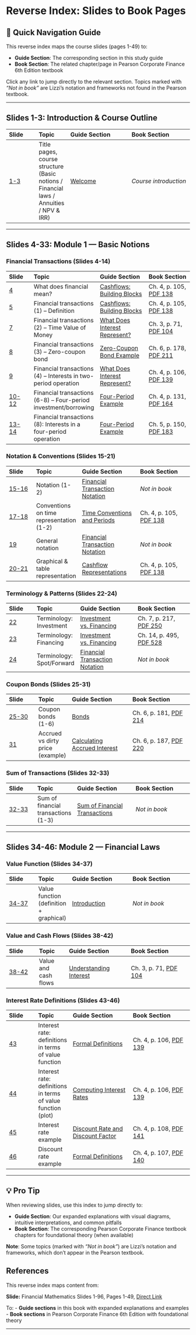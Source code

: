 # Reverse Index: Slides to Book Pages {.unnumbered}

::: {.callout-note icon=false}
## 📑 Quick Navigation Guide
This reverse index maps the course slides (pages 1-49) to:

- **Guide Section**: The corresponding section in this study guide
- **Book Section**: The related chapter/page in Pearson Corporate Finance 6th Edition textbook

Click any link to jump directly to the relevant section. Topics marked with *"Not in book"* are Lizzi's notation and frameworks not found in the Pearson textbook.
:::

---

\newpage

## Slides 1-3: Introduction & Course Outline {#idx-slides-1-3}

| Slide | Topic | Guide Section | Book Section |
|:------|:------|:-------------|:-------------|
| [1-3](https://cdn.jsdelivr.net/gh/mrbungie/financial_maths@main/resources/slideshows/25_09_30_FinancialMathematics_Slides_1_96.pdf#page=1) | Title pages, course structure (Basic notions / Financial laws / Annuities / NPV & IRR) | [Welcome](#welcome) | *Course introduction* |

---

## Slides 4-33: Module 1 — Basic Notions {#idx-slides-4-33}

### Financial Transactions (Slides 4-14) {#idx-slides-4-14}

| Slide | Topic | Guide Section | Book Section |
|:------|:------|:-------------|:-------------|
| [4](https://cdn.jsdelivr.net/gh/mrbungie/financial_maths@main/resources/slideshows/25_09_30_FinancialMathematics_Slides_1_96.pdf#page=4) | What does financial mean? | [Cashflows: Building Blocks](#cashflows-the-building-blocks) | Ch. 4, p. 105, [PDF 138](https://cdn.jsdelivr.net/gh/mrbungie/financial_maths@main/resources/books/pearson_corporate_finance_6th.pdf#page=138) |
| [5](https://cdn.jsdelivr.net/gh/mrbungie/financial_maths@main/resources/slideshows/25_09_30_FinancialMathematics_Slides_1_96.pdf#page=5) | Financial transactions (1) – Definition | [Cashflows: Building Blocks](#cashflows-the-building-blocks) | Ch. 4, p. 105, [PDF 138](https://cdn.jsdelivr.net/gh/mrbungie/financial_maths@main/resources/books/pearson_corporate_finance_6th.pdf#page=138) |
| [7](https://cdn.jsdelivr.net/gh/mrbungie/financial_maths@main/resources/slideshows/25_09_30_FinancialMathematics_Slides_1_96.pdf#page=7) | Financial transactions (2) – Time Value of Money | [What Does Interest Represent?](#sec-interest-meaning) | Ch. 3, p. 71, [PDF 104](https://cdn.jsdelivr.net/gh/mrbungie/financial_maths@main/resources/books/pearson_corporate_finance_6th.pdf#page=104) |
| [8](https://cdn.jsdelivr.net/gh/mrbungie/financial_maths@main/resources/slideshows/25_09_30_FinancialMathematics_Slides_1_96.pdf#page=8) | Financial transactions (3) – Zero-coupon bond | [Zero-Coupon Bond Example](#zero-coupon-bond-example) | Ch. 6, p. 178, [PDF 211](https://cdn.jsdelivr.net/gh/mrbungie/financial_maths@main/resources/books/pearson_corporate_finance_6th.pdf#page=211) |
| [9](https://cdn.jsdelivr.net/gh/mrbungie/financial_maths@main/resources/slideshows/25_09_30_FinancialMathematics_Slides_1_96.pdf#page=9) | Financial transactions (4) – Interests in two-period operation | [What Does Interest Represent?](#sec-interest-meaning) | Ch. 4, p. 106, [PDF 139](https://cdn.jsdelivr.net/gh/mrbungie/financial_maths@main/resources/books/pearson_corporate_finance_6th.pdf#page=139) |
| [10-12](https://cdn.jsdelivr.net/gh/mrbungie/financial_maths@main/resources/slideshows/25_09_30_FinancialMathematics_Slides_1_96.pdf#page=10) | Financial transactions (6-8) – Four-period investment/borrowing | [Four-Period Example](#comprehensive-example-four-period-investmentborrowing-operation) | Ch. 4, p. 131, [PDF 164](https://cdn.jsdelivr.net/gh/mrbungie/financial_maths@main/resources/books/pearson_corporate_finance_6th.pdf#page=164) |
| [13-14](https://cdn.jsdelivr.net/gh/mrbungie/financial_maths@main/resources/slideshows/25_09_30_FinancialMathematics_Slides_1_96.pdf#page=13) | Financial transactions (8): Interests in a four-period operation | [Four-Period Example](#comprehensive-example-four-period-investmentborrowing-operation) | Ch. 5, p. 150, [PDF 183](https://cdn.jsdelivr.net/gh/mrbungie/financial_maths@main/resources/books/pearson_corporate_finance_6th.pdf#page=183) |

### Notation & Conventions (Slides 15-21) {#idx-slides-15-21}

| Slide | Topic | Guide Section | Book Section |
|:------|:------|:-------------|:-------------|
| [15-16](https://cdn.jsdelivr.net/gh/mrbungie/financial_maths@main/resources/slideshows/25_09_30_FinancialMathematics_Slides_1_96.pdf#page=15) | Notation (1-2) | [Financial Transaction Notation](#financial-transaction-notation-lizzis) | *Not in book* |
| [17-18](https://cdn.jsdelivr.net/gh/mrbungie/financial_maths@main/resources/slideshows/25_09_30_FinancialMathematics_Slides_1_96.pdf#page=17) | Conventions on time representation (1-2) | [Time Conventions and Periods](#time-conventions-and-periods) | Ch. 4, p. 105, [PDF 138](https://cdn.jsdelivr.net/gh/mrbungie/financial_maths@main/resources/books/pearson_corporate_finance_6th.pdf#page=138) |
| [19](https://cdn.jsdelivr.net/gh/mrbungie/financial_maths@main/resources/slideshows/25_09_30_FinancialMathematics_Slides_1_96.pdf#page=19) | General notation | [Financial Transaction Notation](#financial-transaction-notation-lizzis) | *Not in book* |
| [20-21](https://cdn.jsdelivr.net/gh/mrbungie/financial_maths@main/resources/slideshows/25_09_30_FinancialMathematics_Slides_1_96.pdf#page=20) | Graphical & table representation | [Cashflow Representations](#cashflow-representations) | Ch. 4, p. 105, [PDF 138](https://cdn.jsdelivr.net/gh/mrbungie/financial_maths@main/resources/books/pearson_corporate_finance_6th.pdf#page=138) |

### Terminology & Patterns (Slides 22-24) {#idx-slides-22-24}

| Slide | Topic | Guide Section | Book Section |
|:------|:------|:-------------|:-------------|
| [22](https://cdn.jsdelivr.net/gh/mrbungie/financial_maths@main/resources/slideshows/25_09_30_FinancialMathematics_Slides_1_96.pdf#page=22) | Terminology: Investment | [Investment vs. Financing](#investment-vs.-financing-cashflows) | Ch. 7, p. 217, [PDF 250](https://cdn.jsdelivr.net/gh/mrbungie/financial_maths@main/resources/books/pearson_corporate_finance_6th.pdf#page=250) |
| [23](https://cdn.jsdelivr.net/gh/mrbungie/financial_maths@main/resources/slideshows/25_09_30_FinancialMathematics_Slides_1_96.pdf#page=23) | Terminology: Financing | [Investment vs. Financing](#investment-vs.-financing-cashflows) | Ch. 14, p. 495, [PDF 528](https://cdn.jsdelivr.net/gh/mrbungie/financial_maths@main/resources/books/pearson_corporate_finance_6th.pdf#page=528) |
| [24](https://cdn.jsdelivr.net/gh/mrbungie/financial_maths@main/resources/slideshows/25_09_30_FinancialMathematics_Slides_1_96.pdf#page=24) | Terminology: Spot/Forward | [Financial Transaction Notation](#financial-transaction-notation-lizzis) | *Not in book* |

### Coupon Bonds (Slides 25-31) {#idx-slides-25-31}

| Slide | Topic | Guide Section | Book Section |
|:------|:------|:-------------|:-------------|
| [25-30](https://cdn.jsdelivr.net/gh/mrbungie/financial_maths@main/resources/slideshows/25_09_30_FinancialMathematics_Slides_1_96.pdf#page=25) | Coupon bonds (1-6) | [Bonds](#bonds) | Ch. 6, p. 181, [PDF 214](https://cdn.jsdelivr.net/gh/mrbungie/financial_maths@main/resources/books/pearson_corporate_finance_6th.pdf#page=214) |
| [31](https://cdn.jsdelivr.net/gh/mrbungie/financial_maths@main/resources/slideshows/25_09_30_FinancialMathematics_Slides_1_96.pdf#page=31) | Accrued vs dirty price (example) | [Calculating Accrued Interest](#calculating-accrued-interest) | Ch. 6, p. 187, [PDF 220](https://cdn.jsdelivr.net/gh/mrbungie/financial_maths@main/resources/books/pearson_corporate_finance_6th.pdf#page=220) |

### Sum of Transactions (Slides 32-33) {#idx-slides-32-33}

| Slide | Topic | Guide Section | Book Section |
|:------|:------|:-------------|:-------------|
| [32-33](https://cdn.jsdelivr.net/gh/mrbungie/financial_maths@main/resources/slideshows/25_09_30_FinancialMathematics_Slides_1_96.pdf#page=32) | Sum of financial transactions (1-3) | [Sum of Financial Transactions](#sum-of-financial-transactions) | *Not in book* |

---

## Slides 34-46: Module 2 — Financial Laws {#idx-slides-34-46}

### Value Function (Slides 34-37) {#idx-slides-34-37}

| Slide | Topic | Guide Section | Book Section |
|:------|:------|:-------------|:-------------|
| [34-37](https://cdn.jsdelivr.net/gh/mrbungie/financial_maths@main/resources/slideshows/25_09_30_FinancialMathematics_Slides_1_96.pdf#page=34) | Value function (definition + graphical) | [Introduction](#value-function-introduction) | *Not in book* |

### Value and Cash Flows (Slides 38-42) {#idx-slides-38-42}

| Slide | Topic | Guide Section | Book Section |
|:------|:------|:-------------|:-------------|
| [38-42](https://cdn.jsdelivr.net/gh/mrbungie/financial_maths@main/resources/slideshows/25_09_30_FinancialMathematics_Slides_1_96.pdf#page=38) | Value and cash flows | [Understanding Interest](#understanding-interest-and-interest-rates) | Ch. 3, p. 71, [PDF 104](https://cdn.jsdelivr.net/gh/mrbungie/financial_maths@main/resources/books/pearson_corporate_finance_6th.pdf#page=104) |

### Interest Rate Definitions (Slides 43-46) {#idx-slides-43-46}

| Slide | Topic | Guide Section | Book Section |
|:------|:------|:-------------|:-------------|
| [43](https://cdn.jsdelivr.net/gh/mrbungie/financial_maths@main/resources/slideshows/25_09_30_FinancialMathematics_Slides_1_96.pdf#page=43) | Interest rate: definitions in terms of value function | [Formal Definitions](#formal-definitions-in-terms-of-the-value-function) | Ch. 4, p. 106, [PDF 139](https://cdn.jsdelivr.net/gh/mrbungie/financial_maths@main/resources/books/pearson_corporate_finance_6th.pdf#page=139) |
| [44](https://cdn.jsdelivr.net/gh/mrbungie/financial_maths@main/resources/slideshows/25_09_30_FinancialMathematics_Slides_1_96.pdf#page=44) | Interest rate: definitions in terms of value function (plot) | [Computing Interest Rates](#example-computing-interest-rates) | Ch. 4, p. 106, [PDF 139](https://cdn.jsdelivr.net/gh/mrbungie/financial_maths@main/resources/books/pearson_corporate_finance_6th.pdf#page=139) |
| [45](https://cdn.jsdelivr.net/gh/mrbungie/financial_maths@main/resources/slideshows/25_09_30_FinancialMathematics_Slides_1_96.pdf#page=45) | Interest rate example | [Discount Rate and Discount Factor](#discount-rate-and-discount-factor) | Ch. 4, p. 108, [PDF 141](https://cdn.jsdelivr.net/gh/mrbungie/financial_maths@main/resources/books/pearson_corporate_finance_6th.pdf#page=141) |
| [46](https://cdn.jsdelivr.net/gh/mrbungie/financial_maths@main/resources/slideshows/25_09_30_FinancialMathematics_Slides_1_96.pdf#page=46) | Discount rate example | [Formal Definitions](#formal-definitions-in-terms-of-the-value-function) | Ch. 4, p. 107, [PDF 140](https://cdn.jsdelivr.net/gh/mrbungie/financial_maths@main/resources/books/pearson_corporate_finance_6th.pdf#page=140) |

---

::: {.callout-tip}
## 💡 Pro Tip
When reviewing slides, use this index to jump directly to:

- **Guide Section**: Our expanded explanations with visual diagrams, intuitive interpretations, and common pitfalls
- **Book Section**: The corresponding Pearson Corporate Finance textbook chapters for foundational theory (when available)

**Note**: Some topics (marked with *"Not in book"*) are Lizzi's notation and frameworks, which don't appear in the Pearson textbook.
:::

::: {.callout-caution icon=true}
## References

This reverse index maps content from:

**Slide:** Financial Mathematics Slides 1-96, Pages 1-49, [Direct Link](https://cdn.jsdelivr.net/gh/mrbungie/financial_maths@main/resources/slideshows/25_09_30_FinancialMathematics_Slides_1_96.pdf#page=1)

To:
- **Guide sections** in this book with expanded explanations and examples
- **Book sections** in Pearson Corporate Finance 6th Edition with foundational theory
:::

---

